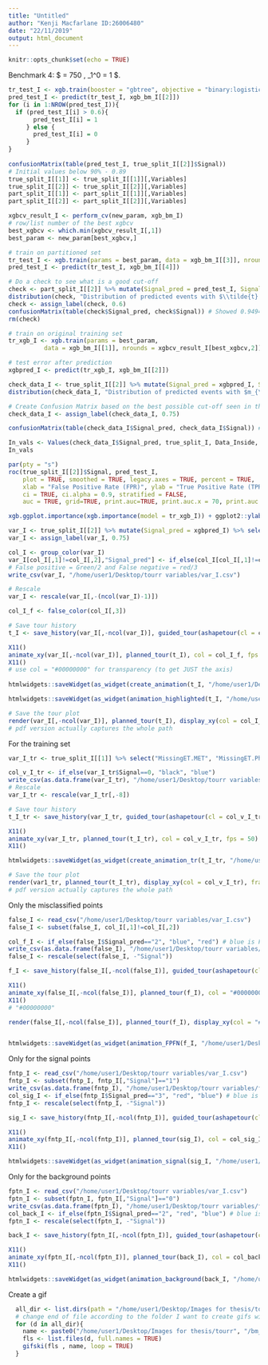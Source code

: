 ```yaml
---
title: "Untitled"
author: "Kenji Macfarlane ID:26006480"
date: "22/11/2019"
output: html_document
---
```


```r
knitr::opts_chunk$set(echo = TRUE)
```

Benchmark 4: $ \tilde{t}= 750 \text{GeV}, \chi_1^0 = 1 \text{GeV} $. 
```r
tr_test_I <- xgb.train(booster = "gbtree", objective = "binary:logistic", data = xgb_bm_I[[1]], nrounds = 500, max_depth = 6, eval_metric = "logloss", n_estimators = 500, gamma = 0, alpha = 0)
pred_test_I <- predict(tr_test_I, xgb_bm_I[[2]])
for (i in 1:NROW(pred_test_I)){
  if (pred_test_I[i] > 0.6){
       pred_test_I[i] = 1
     } else {
       pred_test_I[i] = 0
     }
}
      
confusionMatrix(table(pred_test_I, true_split_I[[2]]$Signal))
# Initial values below 90% - 0.89
true_split_I[[1]] <- true_split_I[[1]][,Variables]
true_split_I[[2]] <- true_split_I[[2]][,Variables]
part_split_I[[1]] <- part_split_I[[1]][,Variables]
part_split_I[[2]] <- part_split_I[[2]][,Variables]

```

```r
xgbcv_result_I <- perform_cv(new_param, xgb_bm_I)
# row/list number of the best xgbcv
best_xgbcv <- which.min(xgbcv_result_I[,1])
best_param <- new_param[best_xgbcv,]

# train on partitioned set
tr_test_I <- xgb.train(params = best_param, data = xgb_bm_I[[3]], nrounds = xgbcv_result_I[best_xgbcv,2])
pred_test_I <- predict(tr_test_I, xgb_bm_I[[4]])

# Do a check to see what is a good cut-off
check <- part_split_I[[2]] %>% mutate(Signal_pred = pred_test_I, Signal = as.factor(Signal))
distribution(check, "Distribution of predicted events with $\\tilde{t} = 750$ GeV and $\\tilde{\\chi} = 1 $ GeV - Preliminary")
check <- assign_label(check, 0.6)
confusionMatrix(table(check$Signal_pred, check$Signal)) # Showed 0.9494 accuracy
rm(check)

# train on original training set
tr_xgb_I <- xgb.train(params = best_param, 
          data = xgb_bm_I[[1]], nrounds = xgbcv_result_I[best_xgbcv,2])

# test error after prediction
xgbpred_I <- predict(tr_xgb_I, xgb_bm_I[[2]])

check_data_I <- true_split_I[[2]] %>% mutate(Signal_pred = xgbpred_I, Signal = as.factor(Signal))
distribution(check_data_I, "Distribution of predicted events with $m_{\\tilde{t}} = 750$ GeV and $m_{\\tilde{\\chi}_1^0} = 1 $ GeV")

# Create Confusion Matrix based on the best possible cut-off seen in the plot (roughly 100 Events or less with Backgrounds is good I think)
check_data_I <- assign_label(check_data_I, 0.75)

confusionMatrix(table(check_data_I$Signal_pred, check_data_I$Signal)) # Showed an improvement to 0.9503

In_vals <- Values(check_data_I$Signal_pred, true_split_I, Data_Inside, 4.001)
In_vals
```
  
```r
par(pty = "s")
roc(true_split_I[[2]]$Signal, pred_test_I, 
    plot = TRUE, smoothed = TRUE, legacy.axes = TRUE, percent = TRUE, 
    xlab = "False Positive Rate (FPR)", ylab = "True Positive Rate (TPR)", col = "blue3",
    ci = TRUE, ci.alpha = 0.9, stratified = FALSE,
    auc = TRUE, grid=TRUE, print.auc=TRUE, print.auc.x = 70, print.auc.y = 55, show.thres=TRUE)

xgb.ggplot.importance(xgb.importance(model = tr_xgb_I)) + ggplot2::ylab("Gain") + ggplot2::ggtitle(TeX("Feature Importance for Benchmark4: $m_{\\tilde{t}}=750$ GeV and $m_{\\tilde{\\chi}_1^0}=1$ GeV")) + ggplot2::theme(legend.position = c(0.8, 0.5))
```

```r
var_I <- true_split_I[[2]] %>% mutate(Signal_pred = xgbpred_I) %>% select("MissingET.MET", "MissingET.Phi", "Lepton.PT", "Lepton.Phi", "ScalarHT.HT", "Jet1.PT", "BJet.PT", "Signal", "Signal_pred") %>% sample_n(NROW(true_split_I[[2]])/10)
var_I <- assign_label(var_I, 0.75)

col_I <- group_color(var_I)   
var_I[col_I[,1]!=col_I[,2],"Signal_pred"] <- if_else(col_I[col_I[,1]!=col_I[,2],1]=="black", 2, 3)  
# False positive = Green/2 and False negative = red/3 
write_csv(var_I, "/home/user1/Desktop/tourr variables/var_I.csv")

# Rescale
var_I <- rescale(var_I[,-(ncol(var_I)-1)])

col_I_f <- false_color(col_I[,3])

# Save tour history
t_I <- save_history(var_I[,-ncol(var_I)], guided_tour(ashapetour(cl = col_I[,3], alpha = 0.4, hull_var = c("black")), search_f = tourr:::search_better, alpha = pi/2, cooling = 0.5), step_size = Inf)

X11()
animate_xy(var_I[,-ncol(var_I)], planned_tour(t_I), col = col_I_f, fps = 50)
X11()
# use col = "#00000000" for transparency (to get JUST the axis)
  
htmlwidgets::saveWidget(as_widget(create_animation(t_I, "/home/user1/Desktop/tourr variables/var_I.csv", var_I)), "/home/user1/Desktop/Images for thesis/plotly animation/bm_I.html")

htmlwidgets::saveWidget(as_widget(animation_highlighted(t_I, "/home/user1/Desktop/tourr variables/var_I.csv", var_I)), "/home/user1/Desktop/Images for thesis/plotly animation/bm_I_highlighted.html")

# Save the tour plot
render(var_I[,-ncol(var_I)], planned_tour(t_I), display_xy(col = col_I_f, axes = "bottomleft"),frames = 50, "png", "/home/user1/Desktop/Images for thesis/tourr/bm_I/proper_highlight/bm_I_proper_highlighted-%03d.png")
# pdf version actually captures the whole path
```

For the training set
```r
var_I_tr <- true_split_I[[1]] %>% select("MissingET.MET", "MissingET.Phi", "Lepton.PT", "Lepton.Phi", "ScalarHT.HT", "Jet1.PT", "BJet.PT", "Signal") %>% sample_n(NROW(true_split_I[[1]])/10)

col_v_I_tr <- if_else(var_I_tr$Signal==0, "black", "blue")
write_csv(as.data.frame(var_I_tr), "/home/user1/Desktop/tourr variables/var_I_tr.csv")
# Rescale
var_I_tr <- rescale(var_I_tr[,-8]) 

# Save tour history
t_I_tr <- save_history(var_I_tr, guided_tour(ashapetour(cl = col_v_I_tr, alpha = 0.4, hull_var = c("black")), search_f = tourr:::search_better, alpha = pi/2, cooling = 0.5), step_size = Inf)

X11()
animate_xy(var_I_tr, planned_tour(t_I_tr), col = col_v_I_tr, fps = 50)
X11()

htmlwidgets::saveWidget(as_widget(create_animation_tr(t_I_tr, "/home/user1/Desktop/tourr variables/var_I_tr.csv", var_I_tr)), "/home/user1/Desktop/Images for thesis/tourr/plotly animation/bm_I_tr.html")

# Save the tour plot
render(var1_tr, planned_tour(t_I_tr), display_xy(col = col_v_I_tr), frames = 50, "png", "/home/user1/Desktop/Images for thesis/tourr/bm_I/bm_I_tr1-%03d.png")
# pdf version actually captures the whole path
```


Only the misclassified points
```r
false_I <- read_csv("/home/user1/Desktop/tourr variables/var_I.csv")
false_I <- subset(false_I, col_I[,1]!=col_I[,2])

col_f_I <- if_else(false_I$Signal_pred=="2", "blue", "red") # blue is FP, red is FN
write_csv(as.data.frame(false_I), "/home/user1/Desktop/tourr variables/false_I.csv")
false_I <- rescale(select(false_I, -"Signal"))

f_I <- save_history(false_I[,-ncol(false_I)], guided_tour(ashapetour(cl = col_f_I, alpha = 0.4, hull_var = c("blue")), search_f = tourr:::search_better, alpha = pi/2, cooling = 0.5), step_size = Inf)

X11()
animate_xy(false_I[,-ncol(false_I)], planned_tour(f_I), col = "#00000000", fps = 50)
X11()
# "#00000000"

render(false_I[,-ncol(false_I)], planned_tour(f_I), display_xy(col = "#00000000"),frames = 50, "png", "/home/user1/Desktop/Images for thesis/tourr/bm_I/false/bm_I_false_axis.png")


htmlwidgets::saveWidget(as_widget(animation_FPFN(f_I, "/home/user1/Desktop/tourr variables/false_I.csv", false_I)), "/home/user1/Desktop/Images for thesis/plotly animation/fpfn_I.html")

```

Only for the signal points
```r
fntp_I <- read_csv("/home/user1/Desktop/tourr variables/var_I.csv")
fntp_I <- subset(fntp_I, fntp_I[,"Signal"]=="1")
write_csv(as.data.frame(fntp_I), "/home/user1/Desktop/tourr variables/fntp_I.csv")
col_sig_I <- if_else(fntp_I$Signal_pred=="3", "red", "blue") # blue is TP, red is FN
fntp_I <- rescale(select(fntp_I, -"Signal"))

sig_I <- save_history(fntp_I[,-ncol(fntp_I)], guided_tour(ashapetour(cl = col_sig_I, alpha = 0.4, hull_var = c("red")), search_f = tourr:::search_better, alpha = pi/2, cooling = 0.5), step_size = Inf)

X11()
animate_xy(fntp_I[,-ncol(fntp_I)], planned_tour(sig_I), col = col_sig_I, fps = 50)
X11()

htmlwidgets::saveWidget(as_widget(animation_signal(sig_I, "/home/user1/Desktop/tourr variables/fntp_I.csv", fntp_I)), "/home/user1/Desktop/Images for thesis/plotly animation/fntp_I.html")

```

Only for the background points
```r
fptn_I <- read_csv("/home/user1/Desktop/tourr variables/var_I.csv")
fptn_I <- subset(fptn_I, fptn_I[,"Signal"]=="0")
write_csv(as.data.frame(fptn_I), "/home/user1/Desktop/tourr variables/fptn_I.csv")
col_back_I <- if_else(fptn_I$Signal_pred=="2", "red", "blue") # blue is TN, red is FP
fptn_I <- rescale(select(fptn_I, -"Signal"))

back_I <- save_history(fptn_I[,-ncol(fptn_I)], guided_tour(ashapetour(cl = col_back_I, alpha = 0.4, hull_var = c("red")), search_f = tourr:::search_better, alpha = pi/2, cooling = 0.5), step_size = Inf)

X11()
animate_xy(fptn_I[,-ncol(fptn_I)], planned_tour(back_I), col = col_back_I, fps = 50)
X11()

htmlwidgets::saveWidget(as_widget(animation_background(back_I, "/home/user1/Desktop/tourr variables/fptn_I.csv", fptn_I)), "/home/user1/Desktop/Images for thesis/plotly animation/fptn_I.html")

```

Create a gif
```r
  all_dir <- list.dirs(path = "/home/user1/Desktop/Images for thesis/tourr/bm_I/proper", recursive = TRUE)
  # change end of file according to the folder I want to create gifs with
  for (d in all_dir){
    name <- paste0("/home/user1/Desktop/Images for thesis/tourr", "/bm_I_proper.gif") # change pasted name to match the run number
    fls <- list.files(d, full.names = TRUE)
    gifski(fls , name, loop = TRUE)
  }
```
